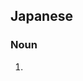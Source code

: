 ==Japanese==
{{ja-kanjitab|別|天|神}}

===Noun===
{{ja-noun|ことあま つかみ}}

# {{alternative form of|別天津神|lang=ja}}